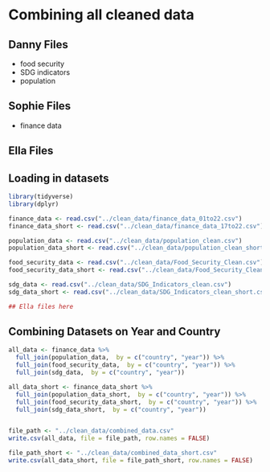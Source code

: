 # Combining all cleaned data

## Danny Files
- food security
- SDG indicators
- population

## Sophie Files
- finance data

## Ella Files


## Loading in datasets

```r
library(tidyverse)
library(dplyr)

finance_data <- read.csv("../clean_data/finance_data_01to22.csv")
finance_data_short <- read.csv("../clean_data/finance_data_17to22.csv")

population_data <- read.csv("../clean_data/population_clean.csv")
population_data_short <- read.csv("../clean_data/population_clean_short.csv")

food_security_data <- read.csv("../clean_data/Food_Security_Clean.csv")
food_security_data_short <- read.csv("../clean_data/Food_Security_Clean_short.csv")

sdg_data <- read.csv("../clean_data/SDG_Indicators_clean.csv")
sdg_data_short <- read.csv("../clean_data/SDG_Indicators_clean_short.csv")

## Ella files here
```


## Combining Datasets on Year and Country
```r
all_data <- finance_data %>%
  full_join(population_data,  by = c("country", "year")) %>%
  full_join(food_security_data,  by = c("country", "year")) %>%
  full_join(sdg_data,  by = c("country", "year"))

all_data_short <- finance_data_short %>%
  full_join(population_data_short,  by = c("country", "year")) %>%
  full_join(food_security_data_short,  by = c("country", "year")) %>%
  full_join(sdg_data_short,  by = c("country", "year"))


file_path <- "../clean_data/combined_data.csv"
write.csv(all_data, file = file_path, row.names = FALSE)

file_path_short <- "../clean_data/combined_data_short.csv"
write.csv(all_data_short, file = file_path_short, row.names = FALSE)
```
